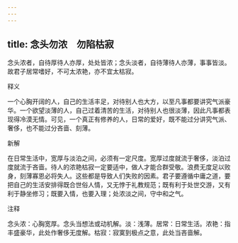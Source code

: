 ```yaml
---
---
---
```

title: 念头勿浓　勿陷枯寂
---



念头浓者，自待厚待人亦厚，处处皆浓；念头淡者，自待薄待人亦薄，事事皆淡。故君子居常嗜好，不可太浓艳，亦不宜太枯寂。

释义

一个心胸开阔的人，自己的生活丰足，对待别人也大方，以至凡事都要讲究气派豪华。一个欲望淡薄的人，自己过着清苦的生活，对待别人也很淡薄，因此凡事都表现得冷漠无情。可见，一个真正有修养的人，日常的爱好，既不能过分讲究气派、奢侈，也不能过分吝啬、刻薄。

新解

在日常生活中，宽厚与淡泊之间，必须有一定尺度。宽厚过度就流于奢侈，淡泊过度就流于吝啬。待人的浓艳枯寂一定要适中，做人才能合群受敬。浪费无度足以败身，刻薄寡恩必将失人。这些都是导致人们失败的因素。君子要遵循中庸之道，要把自己的生活安排得既合世俗人情，又无悖于礼教规范；既有利于处世交游，又有利于静坐修习；既要入情，也要入理；处浓淡之间，守中和之气。

注释

念头浓：心胸宽厚。念头当想法或动机解。淡：浅薄。居常：日常生活。浓艳：指丰盛豪华，此处作奢侈无度解。枯寂：寂寞到极点之意，此处当吝啬解。